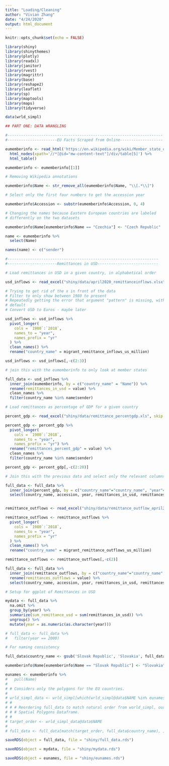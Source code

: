 ```yaml
---
title: "Loading/Cleaning"
author: "Vivian Zhang"
date: "4/24/2020"
output: html_document
---
```


```r
knitr::opts_chunk$set(echo = FALSE)

library(shiny)
library(shinythemes)
library(plotly)
library(readxl)
library(janitor)
library(rvest)
library(magrittr)
library(base)
library(reshape2)
library(leaflet)
library(sp)
library(maptools)
library(maps)
library(tidyverse)

data(wrld_simpl)

```

```r
## PART ONE: DATA WRANGLING

#---------------------------------------------------------------------
#----------------------EU Facts Scraped from Online-------------------

eumemberinfo <- read_html('https://en.wikipedia.org/wiki/Member_state_of_the_European_Union', skip = 0) %>%
  html_nodes(xpath='//*[@id="mw-content-text"]/div/table[5]') %>%
  html_table()

eumemberinfo <- eumemberinfo[[1]]

# Removing Wikipedia annotations

eumemberinfo$Name <- str_remove_all(eumemberinfo$Name, "\\[.*\\]")

# Select only the first four numbers to get the accession year

eumemberinfo$Accession <- substr(eumemberinfo$Accession, 0, 4)

# Changing the names because Eastern European countries are labeled
# differently on the two datasets

eumemberinfo$Name[eumemberinfo$Name == "Czechia"] <- "Czech Republic"

name <- eumemberinfo %>%
  select(Name)

names(name) <- c("sender")

#-------------------------------------------------------------------
#----------------------Remittances in USD---------------------------

# Load remittances in USD in a given country, in alphabetical order

usd_inflows <- read_excel("shiny/data/april2020_remittanceinflows.xlsx", skip = 0)

# Trying to get rid of the x in front of the data
# Filter to only show between 1980 to present
# Repeatedly getting the error that argument "pattern" is missing, with no
# default
# Convert USD to Euros - maybe later

usd_inflows <- usd_inflows %>%
  pivot_longer(
    cols = `1980`:`2018`,
    names_to = "year",
    names_prefix = "yr"
  ) %>%
  clean_names() %>%
  rename("country_name" = migrant_remittance_inflows_us_million)

usd_inflows <- usd_inflows[,-c(2:3)]

# join this with the eumemberinfo to only look at member states

full_data <- usd_inflows %>%
  inner_join(eumemberinfo, by = c("country_name" = "Name")) %>%
  rename(remittances_in_usd = value) %>%
  clean_names %>%
  filter(country_name %in% name$sender)

# Load remittances as percentage of GDP for a given country

percent_gdp <- read_excel("shiny/data/remittance_percentgdp.xls", skip = 2)

percent_gdp <- percent_gdp %>%
  pivot_longer(
    cols = `1980`:`2018`,
    names_to = "year",
    names_prefix = "yr") %>%
  rename("remittances_percent_gdp" = value) %>%
  clean_names %>%
  filter(country_name %in% name$sender)

percent_gdp <- percent_gdp[,-c(2:20)]

# Join this with the previous data and select only the relevant columns

full_data <- full_data %>%
  inner_join(percent_gdp, by = c("country_name"="country_name", "year"="year"), suffix = c("_usd", "_gdp")) %>%
  select(country_name, accession, year, remittances_in_usd, remittances_percent_gdp)


remittance_outflows <- read_excel("shiny/data/remittance_outflow_april2020.xlsx", skip = 0)

remittance_outflows <- remittance_outflows %>%
  pivot_longer(
    cols = `1980`:`2018`,
    names_to = "year",
    names_prefix = "yr"
  ) %>%
  clean_names() %>%
  rename("country_name" = migrant_remittance_outflows_us_million)

remittance_outflows <- remittance_outflows[,-c(2)]

full_data <- full_data %>%
  inner_join(remittance_outflows, by = c("country_name"="country_name", "year"="year")) %>%
  rename(remittances_outflows = value) %>%
  select(country_name, accession, year, remittances_in_usd, remittances_percent_gdp, remittances_outflows)

# Setup for ggplot of Remittances in USD

mydata <- full_data %>%
  na.omit %>%
  group_by(year) %>%
  summarize(sum_remittance_usd = sum(remittances_in_usd)) %>%
  ungroup() %>%
  mutate(year = as.numeric(as.character(year)))

# full_data <- full_data %>%
#   filter(year == 2000)

# For naming consistency

full_data$country_name <- gsub('Slovak Republic', 'Slovakia', full_data$country_name)

eumemberinfo$Name[eumemberinfo$Name == "Slovak Republic"] <- "Slovakia"

eunames <- eumemberinfo %>%
#   pull(Name)
# 
# # Considers only the polygons for the EU countries.
# 
# wrld_simpl_data <- wrld_simpl[which(wrld_simpl@data$NAME %in% eunames), ]
# # 
# # # Reordering full_data to match natural order from world_simpl, our Large
# # # Spatial Polygons Dataframe.
# # 
# target_order <- wrld_simpl_data@data$NAME
# 
# full_data <- full_data[match(target_order, full_data$country_name), ]

saveRDS(object = full_data, file = "shiny/full_data.rds")

saveRDS(object = mydata, file = "shiny/mydata.rds")

saveRDS(object = eunames, file = "shiny/eunames.rds")

```